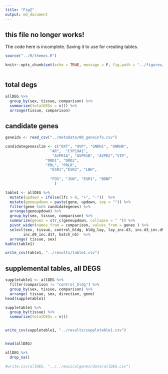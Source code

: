 ```yaml
---
title: "Fig2"
output: md_document
---
```



## this file no longer works! 

The code here is incomplete. Saving it to use for creating tables.


```r

source("../R/themes.R")

knitr::opts_chunk$set(echo = TRUE, message = F, fig.path = "../figures/")
```


```r


```


## total degs

```r
allDEG %>%
  group_by(sex, tissue, comparison) %>%
  summarize(totalDEGs = n()) %>%
  arrange(tissue, comparison)
```

## candidate genes 
```r
geneids <- read_csv("../metadata/00_geneinfo.csv")

candidategenesslim <- c("OXT", "AVP", "GNRH1", "GNRHR", 
                    "AR",  "CYP19A1", 
                     "AVPR1A", "AVPR1B", "AVPR2","VIP",
                  "DRD1", "DRD2", 
                  "PRL", "PRLR",  
                    "ESR1","ESR2", "LBH",  
                   
                    "FOS", "JUN", "EGR1", "BDNF"
                      ) 

table1 <- allDEG %>%
  mutate(updown = ifelse(lfc > 0, "+", "-"))  %>%
  mutate(geneupdown = paste(gene, updown, sep = "")) %>%
  filter(gene %in% candidategenes) %>%
  arrange(geneupdown) %>%
  group_by(sex, tissue, comparison) %>%
  summarize(genes = str_c(geneupdown, collapse = " ")) %>%
  pivot_wider(names_from = comparison, values_from = genes ) %>%
  select(sex, tissue, control_bldg, bldg_lay, lay_inc.d3, inc.d3_inc.d9,
        inc.d9_inc.d17, hatch_n5)  %>%
  arrange( tissue, sex)
kable(table1)

write_csv(table1, "../results/table1.csv")
```

## supplemental tables, all DEGS

```r


suppletable1 <- allDEG %>%
  filter(comparison != "control_bldg") %>%
  group_by(sex, tissue, comparison) %>%
  arrange( tissue, sex, direction, gene)
head(suppletable1)

suppletable1 %>%
  group_by(tissue) %>%
  summarize(totalDEGs = n())


write_csv(suppletable1, "../results/suppletable1.csv")


head(allDEG) 
```




```r
allDEG %>%
  drop_na()

#write.csv(allDEG, "../../musicalgenes/data/allDEG.csv")

```